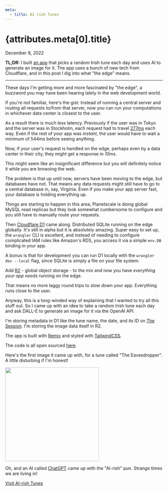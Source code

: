 ```yaml
---
meta:
  - title: AI-rish Tunes
---
```


# {attributes.meta[0].title}

<div className="mt-1 mb-6 text-gray-400">December 8, 2022</div>

**TL;DR:** I built [an app](https://airishtunes.pages.dev) that picks a random Irish tune each day and uses AI to generate an image for it. The app uses a bunch of new tech from Cloudflare, and in this post I dig into what "the edge" means.

---

These days I'm getting more and more fascinated by "the edge", a buzzword you may have been hearing lately in the web development world.

If you're not familiar, here's the gist: Instead of running a central server and routing all requests to/from that server, now you can run your computations in whichever data center is closest to the user.

As a result there is much less latency. Previously if the user was in Tokyo and the server was in Stockholm, each request had to travel [277ms](https://wondernetwork.com/pings/Stockholm/Tokyo) each way. Even if the rest of your app was _instant_, the user would have to wait a minimum of 544ms before seeing anything.

Now, if your user's request is handled on the edge, perhaps even by a data center in their city, they might get a response in _10ms_.

This might seem like an insignificant difference but you will definitely notice it while you are browsing the web.

The problem is that up until now, servers have been moving to the edge, but databases have not. That means any data requests might still have to go to a central database in, say, Virginia. Even if you make your app server fast, your database is holding everything up.

Things are starting to happen in this area; Planetscale is doing global MySQL read replicas but they look somewhat cumbersome to configure and you still have to manually route your requests.

Then [Cloudflare D1](https://blog.cloudflare.com/introducing-d1/) came along. Distributed SQLite running on the edge globally. It's still in alpha but it is absolutely amazing. Super easy to set up, the `wrangler` CLI is excellent, and instead of needing to configure complicated IAM rules like Amazon's RDS, you access it via a simple `env.DB` binding in your app.

A bonus is that for development you can run D1 locally with the `wrangler dev --local` flag, since SQLite is simply a file on your file system.

Add [R2](https://www.cloudflare.com/en-gb/products/r2) - global object storage - to the mix and now you have _everything your app needs_ running on the edge.

That means no more laggy round trips to slow down your app. Everything runs close to the user.

Anyway, this is a long-winded way of explaining that I wanted to try all this stuff out. So I came up with an idea to take a random Irish tune each day and ask DALL-E to generate an image for it via the OpenAI API.

I'm storing metadata in D1 like the tune name, the date, and its ID on [The Session](https://thesession.org/). I'm storing the image data itself in R2.

The app is built with [Remix](https://remix.run) and styled with [TailwindCSS](https://tailwindcss.com).

The code is all open sourced [here](https://github.com/dgurns/airish-tunes).

Here's the first image it came up with, for a tune called "The Eavesdropper". A little disturbing if I'm honest!

<img
	src="/images/eavesdropper-ai.png"
	width="300"
	className="mt-8 overflow-hidden rounded"
/>

Oh, and an AI called [ChatGPT](https://chat.openai.com) came up with the "AI-rish" pun. Strange times we are living in!

[Visit AI-rish Tunes](https://airishtunes.pages.dev)
